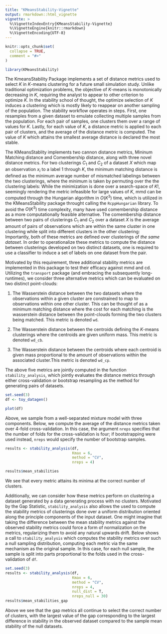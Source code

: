 ```yaml
---
title: "KMeansStability-Vignette"
output: rmarkdown::html_vignette
vignette: >
  %\VignetteIndexEntry{KMeansStability-Vignette}
  %\VignetteEngine{knitr::rmarkdown}
  %\VignetteEncoding{UTF-8}
---
```


```r
knitr::opts_chunk$set(
  collapse = TRUE,
  comment = "#>"
)
```

```r
library(KMeansStability)
```

The KmeansStability Package implements a set of distance metrics used to select $K$ in $K$-means clustering for a future small simulation study. Unlike traditional optimization problems, the objective of $K$-means is monotonically decreasing in $K$, requiring the analyst to appear to other criterion to optimize $K$. In the stability school of thought, the optimize selection of $K$ induces a clustering which is mostly likely to reappear on another sampling of the population. The stability workflow operates in steps. First, one resamples from a given dataset to emulate collecting multiple samples from the population. For each pair of samples, one clusters them over a range of values for $K$. Lastly, for each value of $K$, a distance metric is applied to each pair of clusters, and the average of the distance metric is computed. The value of $K$ which attains the smallest average distance is declared the most stable.

The KMeansStablity implements two cannon distance metrics, Mininum Matching distance and Comembership distance, along with three novel distance metrics. For two clusterings $C_1$ and $C_2$ of a dataset $X$ which map an observation $x_i$ to a label $1$ through $K$, the minimum matching distance is defined as the minimum average number of mismatched labelings between the two clusterings, where the minimum is taken by permuting over the the clustering labels: \begin{align*}
mmd(C_1, C_2) = \frac{1}{n}\min_{\pi} \sum_{i=1}^n C_1(x_i) \neq \pi(C_2(x_i)).
\end{align*} While the minimization is done over a search-space of $K!$, seemingly rendering the metric infeasible for large values of $K$, mmd can be computed through the Hungarian algorithm in $O(K^3)$ time, which is utilized in the KMeansStability package throught calling the `RcppHungarian` library. To avoid the $O(K^3)$ time complexity, many have used comembership distance as a more computationally feasible alternative. The comembership distance between two pairs of clusterings $C_1$ and $C_2$ over a dataset $X$ is the average amount of pairs of observations which are within the same cluster in one clustering while split into different clusters in the other clustering: \begin{align*}
cd(C_1, C_2) = \frac{2}{n(n-1)}\sum_{i,j} I_{C_1(x_i) = C_1(x_j)}I_{C_2(x_i) \neq C_2(x_j)} + I_{C_1(x_i) \neq C_1(x_j)}I_{C_2(x_i) = C_2(x_j)}
\end{align*} Importantly, both of these metrics are defined over clusterings of *the same dataset*. In order to operationalize these metrics to compute the distance between clusterings developed on two distinct datasets, one is required to use a classifier to induce a set of labels on one dataset from the pair.

Motivated by this requirement, three additional stability metrics are implemented in this package to test their efficacy against mmd and cd. Utilizing the `transport` package (and embracing the subsequently long-runtimes), we consider three alternative metrics which can be evaluated on two distinct point-clouds:

1.  The Wasserstein distance between the two datasets where the observations within a given cluster are constrained to map to observations within one other cluster. This can be thought of as a minimum matching distance where the cost for each matching is the wasserstein distance between the point-clouds forming the two clusters being matched. This metric is denoted `wd`.

2.  The Wasserstein distance between the centroids defining the $K$-means clusterings where the centroids are given uniform mass. This metric is denoted `wd_cb`.

3.  The Wasserstein distance between the centroids where each centroid is given mass proportional to the amount of observations within the associated cluster.This metric is denoted `wd_cp`.

The above five metrics are jointly computed in the function `stability_analysis`, which jointly evaluates the distance metrics through either cross-validation or bootstrap resampling as the method for generating pairs of datasets.

```r
set.seed(3)
df <- toy_datagen() 

plot(df)
```

Above, we sample from a well-separated mixture model with three components. Below, we compute the average of the distance metrics taken over 4-fold cross-validation. In this case, the argument `nreps` specifies that the number of folds for the cross-validation is four; if bootstrapping were used instead, `nreps` would specify the number of bootstrap samples.

```r
results <- stability_analysis(df, 
                              Kmax = 6, 
                              method = "CV", 
                              nreps = 4)

results$mean_stabilities
```

We see that every metric attains its minima at the correct number of clusters.

Additionally, we can consider how these metrics perform on clustering a dataset generated by a data generating process with no clusters. Motivated by the Gap Statistic, `stability_analysis` also allows the used to compute the stability metrics of clusterings done over a uniform distribution oriented along the principle components of the input dataset. One might imagine that taking the difference between the mean stability metrics against the observed stability metrics could force a form of normalization on the metrics, regularizing them to avoid any natural upwards drift. Below shows a call to `stability_analysis` which computes the stability metrics over such a null sampling distribution, computing each metric via the same mechanism as the original sample. In this case, for each null sample, the sample is split into parts proportional to the folds used in the cross-validation of `df`.

```r
set.seed(3)
results <- stability_analysis(df, 
                              Kmax = 6, 
                              method = "CV",
                              nreps = 4, 
                              null_dist = T, 
                              nreps_null = 30)
results$mean_stabilities_gap

```

Above we see that the gap metrics all continue to select the correct number of clusters, with the largest value of the gap corresponding to the largest difference in stability in the observed dataset compared to the sample mean stability of the null datasets.
